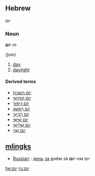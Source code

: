 ==Hebrew==
יום
===Noun===
'''יוֹם''' ''m''

/jom/ 

# [[day]]
# [[daylight]]

====Derived terms====
*[[יום השבת|יוֹם הַשַׁבָּת]]
*[[יום חמישי|יוֹם חֲמִישִׁי]]
*[[יום כיפור|יוֹם כִּיפּוּר]]
*[[יום ראשון|יוֹם רִאשׁוֹן]]
*[[יום רביעי|יוֹם רְבִיעִי]]
*[[יום שישי|יוֹם שִׁישִּׁי]]
*[[יום שלישי|יוֹם שְׁלִישִׁי]]
*[[יום שני|יוֹם שֵׁנִי]]

==[[mlingk]]s==
*[[Russian]] : [[день]] [[за]] днём за '''יום'''-ом יום


[[he:יום]]
[[ru:יום]]